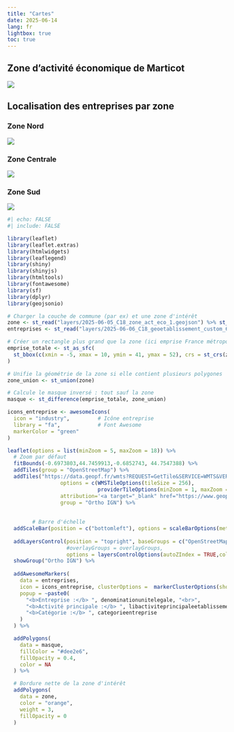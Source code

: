 ```yaml
---
title: "Cartes"
date: 2025-06-14
lang: fr
lightbox: true
toc: true
---
```


## Zone d'activité économique de Marticot

![](images/zae_marticot.png){.lightbox}

:::: {.callout-tip collapse="true" icon="false"}
## Localisation des entreprises par zone

::: {style="margin-top: 10px;"}
:::

### Zone Nord

![](images/zae_marticot_entreprise.png){.lightbox}

### Zone Centrale

![](images/zae_marticot_entreprise_2.png){.lightbox}

### Zone Sud

![](images/zae_marticot_entreprise_3.png){.lightbox}
::::

```r
#| echo: FALSE
#| include: FALSE

library(leaflet)
library(leaflet.extras)
library(htmlwidgets)
library(leaflegend)
library(shiny)
library(shinyjs)
library(htmltools)
library(fontawesome)
library(sf)
library(dplyr)
library(geojsonio)

# Charger la couche de commune (par ex) et une zone d'intérêt
zone <- st_read("layers/2025-06-05_C18_zone_act_eco_1.geojson") %>% st_transform(4326)
entreprises <- st_read("layers/2025-06-06_C18_geoetablissement_custom_65.geojson") %>% st_transform(4326)

# Créer un rectangle plus grand que la zone (ici emprise France métropolitaine)
emprise_totale <- st_as_sfc(
  st_bbox(c(xmin = -5, xmax = 10, ymin = 41, ymax = 52), crs = st_crs(zone))
)

# Unifie la géométrie de la zone si elle contient plusieurs polygones
zone_union <- st_union(zone)

# Calcule le masque inversé : tout sauf la zone
masque <- st_difference(emprise_totale, zone_union)

```

<div>

```r
icons_entreprise <- awesomeIcons(
  icon = "industry",         # Icône entreprise
  library = "fa",            # Font Awesome
  markerColor = "green"
)

leaflet(options = list(minZoom = 5, maxZoom = 18)) %>%
  # Zoom par défaut
  fitBounds(-0.6973803,44.7459913,-0.6852743, 44.7547388) %>%
  addTiles(group = "OpenStreetMap") %>%
  addTiles("https://data.geopf.fr/wmts?REQUEST=GetTile&SERVICE=WMTS&VERSION=1.0.0&STYLE=normal&TILEMATRIXSET=PM&FORMAT=image/jpeg&LAYER=ORTHOIMAGERY.ORTHOPHOTOS&TILEMATRIX={z}&TILEROW={y}&TILECOL={x}",
                 options = c(WMSTileOptions(tileSize = 256), 
                             providerTileOptions(minZoom = 1, maxZoom = 22)),
                 attribution='<a target="_blank" href="https://www.geoportail.gouv.fr/">Geoportail France</a>',
                 group = "Ortho IGN") %>%
        
        
        # Barre d'échelle
  addScaleBar(position = c("bottomleft"), options = scaleBarOptions(metric = TRUE, imperial = FALSE)) %>%
  
  addLayersControl(position = "topright", baseGroups = c("OpenStreetMap", "Ortho IGN"),
                   #overlayGroups = overlayGroups,
                   options = layersControlOptions(autoZIndex = TRUE,collapsed = TRUE)) %>%
  showGroup("Ortho IGN") %>%
  
  addAwesomeMarkers(
    data = entreprises,
    icon = icons_entreprise, clusterOptions =  markerClusterOptions(showCoverageOnHover = FALSE,removeOutsideVisibleBounds = TRUE),
    popup = ~paste0(
      "<b>Entreprise :</b> ", denominationunitelegale, "<br>",
      "<b>Activité principale :</b> ", libactiviteprincipaleetablissement, "<br>",
      "<b>Catégorie :</b> ", categorieentreprise
    )
  ) %>%

  addPolygons(
    data = masque,
    fillColor = "#dee2e6",
    fillOpacity = 0.4,
    color = NA
  ) %>%

  # Bordure nette de la zone d'intérêt
  addPolygons(
    data = zone,
    color = "orange",
    weight = 3,
    fillOpacity = 0
  ) 

```

</div>
